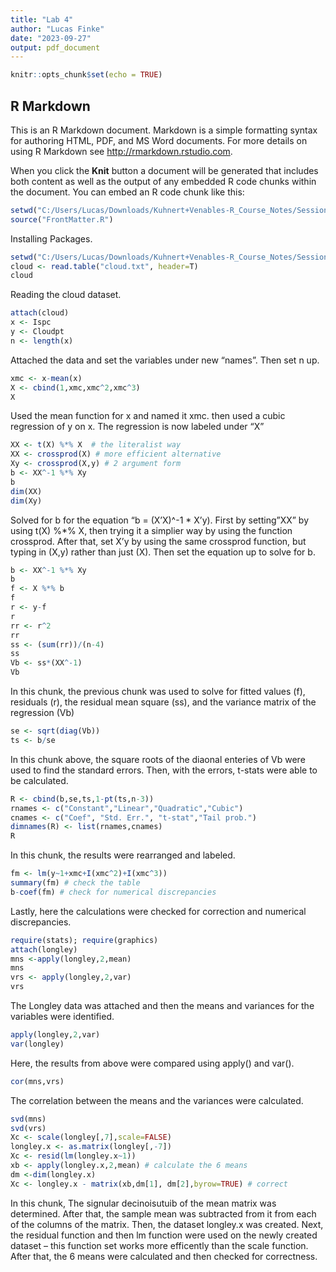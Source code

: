 ---
title: "Lab 4"
author: "Lucas Finke"
date: "2023-09-27"
output: pdf_document
---

```{r setup, include=FALSE}
knitr::opts_chunk$set(echo = TRUE)
```

## R Markdown

This is an R Markdown document. Markdown is a simple formatting syntax for authoring HTML, PDF, and MS Word documents. For more details on using R Markdown see <http://rmarkdown.rstudio.com>.

When you click the **Knit** button a document will be generated that includes both content as well as the output of any embedded R code chunks within the document. You can embed an R code chunk like this:

```{r, echo= FALSE}
setwd("C:/Users/Lucas/Downloads/Kuhnert+Venables-R_Course_Notes/Session1/Session1/")
source("FrontMatter.R")
```
Installing Packages.

```{R Cloud Data}
setwd("C:/Users/Lucas/Downloads/Kuhnert+Venables-R_Course_Notes/Session1/Session1/Datasets")
cloud <- read.table("cloud.txt", header=T)
cloud
```

Reading the cloud dataset.

```{R cloud Data 2}
attach(cloud)
x <- Ispc
y <- Cloudpt
n <- length(x)
```
Attached the data and set the variables under new "names". Then set n up.

```{r Cloud Data 3}
xmc <- x-mean(x)
X <- cbind(1,xmc,xmc^2,xmc^3)
X
```
Used the mean function for x and named it xmc. then used a cubic regression of y on x. The regression is now labeled under "X"

```{R Cloud Data 4}
XX <- t(X) %*% X  # the literalist way
XX <- crossprod(X) # more efficient alternative
Xy <- crossprod(X,y) # 2 argument form
b <- XX^-1 %*% Xy 
b
dim(XX)
dim(Xy)
```
Solved for b for the equation "b = (X'X)^-1 * X'y). 
First by setting "XX" by using t(X) %*% X, then trying it a simplier way by using the function crossprod. After that, set X'y by using the same crossprod function, but typing in (X,y) rather than just (X). Then set the equation up to solve for b.


```{R Cloud Data 5}
b <- XX^-1 %*% Xy
b
f <- X %*% b
f
r <- y-f
r
rr <- r^2
rr
ss <- (sum(rr))/(n-4)
ss
Vb <- ss*(XX^-1)
Vb
```
In this chunk, the previous chunk was used to solve for fitted values (f), residuals (r), the residual mean square (ss), and the variance matrix of the regression (Vb)

```{R Cloud Data 6}
se <- sqrt(diag(Vb))
ts <- b/se
```
In this chunk above, the square roots of the diaonal enteries of Vb were used to find the standard errors. Then, with the errors, t-stats were able to be calculated.

```{R Cloud Data 7}
R <- cbind(b,se,ts,1-pt(ts,n-3))
rnames <- c("Constant","Linear","Quadratic","Cubic")
cnames <- c("Coef", "Std. Err.", "t-stat","Tail prob.")
dimnames(R) <- list(rnames,cnames)
R
```
In this chunk, the results were rearranged and labeled.

```{R Cloud Data 8}
fm <- lm(y~1+xmc+I(xmc^2)+I(xmc^3))
summary(fm) # check the table
b-coef(fm) # check for numerical discrepancies
```
Lastly, here the calculations were checked for correction and numerical discrepancies.


```{R Longley Data}
require(stats); require(graphics)
attach(longley)
mns <-apply(longley,2,mean)
mns
vrs <- apply(longley,2,var)
vrs
```
The Longley data was attached and then the means and variances for the variables were identified. 

```{R Longley Data 2}
apply(longley,2,var)
var(longley)
```
Here, the results from above were compared using apply() and var().

```{R Longley Data 3}
cor(mns,vrs)
```
The correlation between the means and the variances were calculated. 

```{R Longely Data 4}
svd(mns)
svd(vrs)
Xc <- scale(longley[,7],scale=FALSE)
longley.x <- as.matrix(longley[,-7])
Xc <- resid(lm(longley.x~1))
xb <- apply(longley.x,2,mean) # calculate the 6 means
dm <-dim(longley.x)
Xc <- longley.x - matrix(xb,dm[1], dm[2],byrow=TRUE) # correct
```
In this chunk, The signular decinoisutuib of the mean matrix was determined. After that, the sample mean was subtracted from it from each of the columns of the matrix. Then, the dataset longley.x was created. Next, the residual function and then lm function were used on the newly created dataset -- this function set works more efficently than the scale function. After that, the 6 means were calculated and then checked for correctness. 
